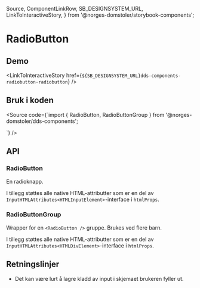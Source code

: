   Source,
  ComponentLinkRow,
  SB_DESIGNSYSTEM_URL,
  LinkToInteractiveStory,
} from '@norges-domstoler/storybook-components';

<Meta title="dds-components/RadioButton/Docs" />

# RadioButton

<ComponentLinkRow
  docsHref="https://design.domstol.no/987b33f71/p/75d63e-radiobutton/b/939219"
  figmaHref="https://www.figma.com/file/ewqSDmkgqDQ5PyOsRp4V5b/?node-id=155%3A38"
  githubHref="https://github.com/domstolene/designsystem/tree/main/packages/components/src/components/RadioButton"
/>

## Demo

<Canvas>
  <Story of={RadioButtonStories.Default} />
</Canvas>

<Canvas>
  <Story of={RadioButtonGroupStories.Default} />
</Canvas>

<LinkToInteractiveStory
  href={`${SB_DESIGNSYSTEM_URL}dds-components-radiobutton-radiobutton`}
/>

## Bruk i koden

<Source
  code={`import { RadioButton, RadioButtonGroup } from '@norges-domstoler/dds-components';

<RadioButtonGroup label="Gruppe">
  <RadioButton label="Alternativ 1" />
  <RadioButton label="Alternativ 2" />
</RadioButtonGroup>
`} />

## API

### RadioButton

En radioknapp.

<ArgTypes of={RadioButtonStories} />

I tillegg støttes alle native HTML-attributter som er en del av `InputHTMLAttributes<HTMLInputElement>`-interface i `htmlProps`.

### RadioButtonGroup

Wrapper for en `<RadioButton />` gruppe. Brukes ved flere barn.

<ArgTypes of={RadioButtonGroupStories} />

I tillegg støttes alle native HTML-attributter som er en del av `InputHTMLAttributes<HTMLDivElement>`-interface i `htmlProps`.

## Retningslinjer

- Det kan være lurt å lagre kladd av input i skjemaet brukeren fyller ut.
